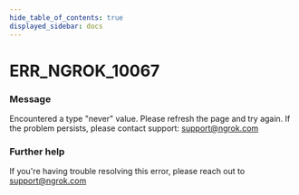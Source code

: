 ```yaml
---
hide_table_of_contents: true
displayed_sidebar: docs
---
```



# ERR_NGROK_10067

### Message
Encountered a type "never" value. Please refresh the page and try again. If the problem persists, please contact support: support@ngrok.com

<ErrorDetails error='err_ngrok_10067' />


### Further help
If you're having trouble resolving this error, please reach out to [support@ngrok.com](mailto:support@ngrok.com?subject=Help%20with%20ERR_NGROK_10067)

